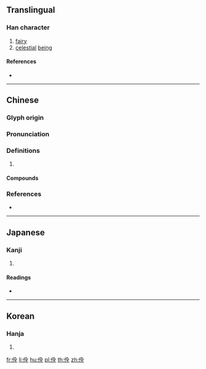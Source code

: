 {{character info/new}}
==Translingual==

===Han character===
{{Han char|rn=9|rad=人|as=06|sn=8|four=28214|canj=OOMG|ids=⿰亻全}}

# [[fairy]]
# [[celestial]] [[being]]

====References====
* {{Han ref|kx=0100.290|dkj=00568|dj=0213.070|hdz=10149.130|uh=4F7A|ud=20346|bh=A8DE|bd=43230}}

----

==Chinese==
{{zh-forms}}

===Glyph origin===
{{Han etym}}

===Pronunciation===
{{zh-pron
|m=quán
|c=cyun4
|mc=y
|oc=y
|cat=
}}

===Definitions===
{{zh-hanzi}}

# {{rfdef|zh}}

====Compounds====
{{zh-der|偓佺}}

===References===
* {{R:twedu|B00068}}

----

==Japanese==

===Kanji===
{{ja-kanji|grade=|rs=人06}}

# {{defn|lang=ja|sort=人06}}

====Readings====
* {{ja-readings|on=[[せん]] (sen)|kun=}}

----

==Korean==

===Hanja===
{{ko-hanja|hangeul=전|rv=jeon|mr=chŏn}}

# {{defn|lang=ko|sort=人06}}

[[fr:佺]]
[[li:佺]]
[[hu:佺]]
[[pl:佺]]
[[th:佺]]
[[zh:佺]]